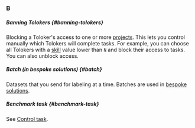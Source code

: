 ### B

##### Banning Tolokers {#banning-tolokers}

Blocking a Toloker's access to one or more [projects](#project). This lets you control manually which Tolokers will complete tasks. For example, you can choose all Tolokers with a [skill](#skill) value lower than `N` and block their access to tasks. You can also unblock access.

##### Batch (in bespoke solutions) {#batch}

Datasets that you send for labeling at a time. Batches are used in [bespoke solutions](https://toloka.ai/pricing/).

##### Benchmark task {#benchmark-task}

See [Control task](#control-task).
